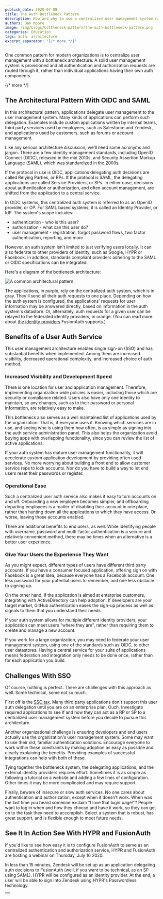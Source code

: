 ```yaml
---
publish_date: 2020-07-08 
title: The Auth Bottleneck Pattern 
description: How and why to use a centralized user management system rather than having individual applications use their own auth components.
authors: Dan Moore
image: /img/blogs/bottleneck-pattern/the-auth-bottleneck-pattern.png
categories: Education
tags: auth, architecture
excerpt_separator: "{/* more */}"
---
```


One common pattern for modern organizations is to centralize user management with a bottleneck architecture. A solid user management system is provisioned and all authentication and authorization requests are routed through it, rather than individual applications having their own auth components. 

{/* more */}

## The Architectural Pattern With OIDC and SAML

In this architectural pattern, applications delegate user management to the user management system. Many kinds of applications can perform such delegation. Examples include custom applications written by internal teams, third party services used by employees, such as Salesforce and Zendesk, and applications used by customers, such as forums or account management. 

Like any serious architecture discussion, we'll need some acronyms and jargon. There are a few identity management standards, including OpenID Connect (OIDC), released in the mid 2010s, and Security Assertion Markup Language (SAML), which was standardized in the 2000s.

If the protocol in use is OIDC, applications delegating auth decisions are called Relying Parties, or RPs. If the protocol is SAML, the delegating applications are called Service Providers, or SPs. In either case, decisions about authentication or authorization, and often account management, are shifted from the application to a central service.

In OIDC systems, this centralized auth system is referred to as an OpenID provider, or OP. For SAML based systems, it is called an Identity Provider, or IdP. The system's scope includes:

* authentication - who is this user? 
* authorization - what can this user do?
* user management - registration, forgot password flows, two factor authentication, reporting, and more

However, an auth system isn't limited to just verifying users locally. It can also federate to other providers of identity, such as Google, HYPR or Facebook. In addition, standards compliant providers adhering to the SAML or OIDC specifications can be integrated.

Here's a diagram of the bottleneck architecture:

![A common architectural pattern.](/img/blogs/bottleneck-pattern/bottleneck-diagram.png)

The applications, in purple, rely on the centralized auth system, which is in gray. They'll send all their auth requests to one place. Depending on how the auth system is configured, the applications' requests for user information may be answered directly, based on information in the auth system's datastore. Or, alternately, auth requests for a given user can be relayed to the federated identity providers, in orange. (You can read more about [the identity providers](/docs/v1/tech/identity-providers/) FusionAuth supports.)

## Benefits of a User Auth Service

This user management architecture enables single sign-on (SSO) and has substantial benefits when implemented. Among them are increased visibility, decreased operational complexity, and increased choice of auth method.

### Increased Visibility and Development Speed

There is one location for user and application management. Therefore, implementing organization wide policies is easier, including those which are security or compliance related. Users also have only one identity to maintain, so any changes, such as to their password or personal information, are relatively easy to make.

This bottleneck also serves as a well maintained list of applications used by the organization. That is, if everyone uses it. Knowing which services are in use, and seeing who is using them how often, is as simple as signing into the auth service administration panel. This also helps the organization avoid buying apps with overlapping functionality, since you can review the list of active applications. 

If your auth system has mature user management functionality, it will accelerate custom application development by providing often used services. No more worrying about building a front end to allow customer service reps to lock accounts. Nor do you have to build a way to let end users reset their passwords or register.

### Operational Ease

Such a centralized user auth service also makes it easy to turn accounts on and off. Onboarding a new employee becomes simpler, and offboarding departing employees is a matter of disabling their account in one place, rather than hunting down all the applications to which they have access. Or worse, leaving those accounts enabled.

There are additional benefits to end users, as well. While identifying people with username, password and multi-factor authentication is a secure and relatively convenient method, there may be times when an alternative is a better user experience.  


### Give Your Users the Experience They Want

As you might expect, different types of users have different third party accounts. If you have a consumer focused application, offering sign on with Facebook is a great idea, because everyone has a Facebook account. One less password for your potential users to remember, and one less obstacle to signing up. 

On the other hand, if the application is aimed at enterprise customers, integrating with ActiveDirectory can help adoption. If developers are your target market, GitHub authentication eases the sign-up process as well as signals to them that you understand their needs.

If your auth system allows for multiple different identity providers, your application can meet users "where they are", rather than requiring them to create and manage a new account. 

If you work for a large organization, you may need to federate your user management system, using one of the standards such as OIDC, to other user datastores. Having a central service for your suite of applications means federation and integration only needs to be done once, rather than for each application you build.

## Challenges With SSO

Of course, nothing is perfect. There are challenges with this approach as well. Some technical, some not so much. 

First off is the [SSO tax](https://sso.tax/). Many third party applications don't support this user auth delegation until you are on an enterprise plan. Ouch. Investigate required applications to see if and how they can act as a RP or SP to a centralized user management system before you decide to pursue this architecture. 

Another organizational challenge is ensuring developers and end users actually use the organization's user management system. Some may want to use their old, familiar authentication solutions. Encourage everyone to work within these constraints by making adoption as easy as possible and clearly explaining the benefits. Providing examples of successful integrations can help with both of these.

Tying together the bottleneck system, the delegating applications, and the external identity providers requires effort. Sometimes it is as simple as following a tutorial on a website and adding a few lines of configuration. Other times it may be more complicated and may require support.

Finally, beware of insecure or slow auth services. No one cares about authentication and authorization, except when it doesn't work. When was the last time you heard someone exclaim "I love that login page!"? People want to log in when and how they choose and have it work, so they can get on to the task they need to accomplish. Select a system that is robust, has great support, and is flexible enough to meet future needs.

## See It In Action See With HYPR and FusionAuth

If you'd like to see how easy it is to configure FusionAuth to serve as an centralized authentication and authorization service, HYPR and FusionAuth are hosting a webinar on Thursday, July 16 2020. 

In less than 15 minutes, Zendesk will be set up as an application delegating auth decisions to FusionAuth (well, if you want to be technical, as an SP using SAML). HYPR will be configured as an identity provider. At the end, a user will be able to sign into Zendesk using HYPR's Passwordless technology. 

<Button label="Sign up for the webinar" href="https://get.hypr.com/fusionauth-webcast" />

